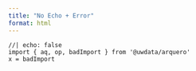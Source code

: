 ```yaml
---
title: "No Echo + Error"
format: html
---
```


```ojs
//| echo: false
import { aq, op, badImport } from '@uwdata/arquero'
x = badImport
```
